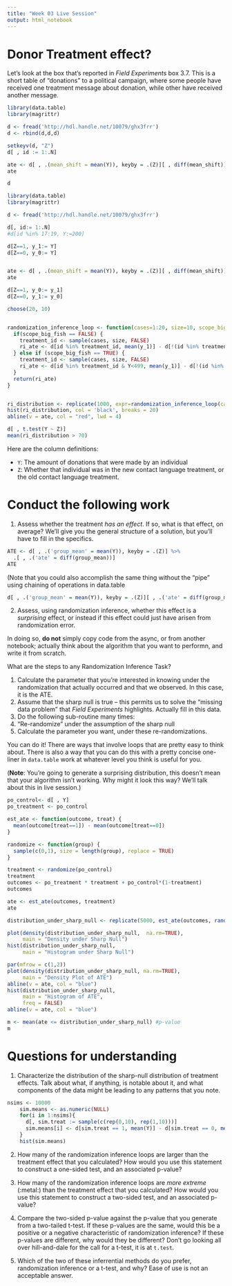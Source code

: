 ```yaml
---
title: "Week 03 Live Session"
output: html_notebook
---
```


# Donor Treatment effect? 

Let's look at the box that's reported in _Field Experiments_ box 3.7. This is a short table of "donations" to a political campaign, where some people have received one treatment message about donation, while other have received another message. 



```r
library(data.table)
library(magrittr)

d <- fread('http://hdl.handle.net/10079/ghx3frr')
d <- rbind(d,d,d)

setkeyv(d, "Z")
d[ , id := 1:.N]

ate <- d[ , .(mean_shift = mean(Y)), keyby = .(Z)][ , diff(mean_shift)]
ate

d

```


```r
library(data.table)
library(magrittr)

d <- fread('http://hdl.handle.net/10079/ghx3frr')

d[, id:= 1:.N]
#d[id %in% 17:19, Y:=200]

d[Z==1, y_1:= Y]
d[Z==0, y_0:= Y]


ate <- d[ , .(mean_shift = mean(Y)), keyby = .(Z)][ , diff(mean_shift)]
ate

d[Z==1, y_0:= y_1]
d[Z==0, y_1:= y_0]

choose(20, 10)


randomization_inference_loop <- function(cases=1:20, size=10, scope_big_fish = FALSE) {
  if(scope_big_fish == FALSE) { 
    treatment_id <- sample(cases, size, FALSE)
    ri_ate <- d[id %in% treatment_id, mean(y_1)] - d[!(id %in% treatment_id), mean(y_0)]
  } else if (scope_big_fish == TRUE) {
    treatment_id <- sample(cases, size, FALSE)
    ri_ate <- d[id %in% treatment_id & Y<499, mean(y_1)] - d[!(id %in% treatment_id), mean(y_0)]
  }
  return(ri_ate)
}


ri_distribution <- replicate(1000, expr=randomization_inference_loop(cases=1:20, size=10, scope_big_fish=FALSE))
hist(ri_distribution, col = 'black', breaks = 20)
abline(v = ate, col = "red", lwd = 4)

d[ , t.test(Y ~ Z)]
mean(ri_distribution > 70)

```
Here are the column definitions: 

- `Y`: The amount of donations that were made by an individual 
- `Z`: Whether that individual was in the new contact language treatment, or the old contact language treatment. 

# Conduct the following work

1. Assess whether the treatment _has an effect_. If so, what is that effect, on average? We'll give you the general structure of a solution, but you'll have to fill in the specifics. 

```r
ATE <- d[ , .('group_mean' = mean(Y)), keyby = .(Z)] %>% 
  .[ , .('ate' = diff(group_mean))]
ATE
```
(Note that you could also accomplish the same thing without the "pipe" using chaining of operations in data.table 

```r
d[ , .('group_mean' = mean(Y)), keyby = .(Z)][ , .('ate' = diff(group_mean))]
``` 

2. Assess, using randomization inference, whether this effect is a _surprising_ effect, or instead if this effect could just have arisen from randomization error. 

In doing so, **do not** simply copy code from the async, or from another notebook; actually think about the algorithm that you want to performn, and write it from scratch. 

What are the steps to any Randomization Inference Task? 

1. Calculate the parameter that you're interested in knowing under the randomization that actually occurred and that we observed. In this case, it is the ATE. 
2. Assume that the sharp null is true -- this permits us to solve the "missing data problem" that *Field Experiments* highlights. Actually fill in this data. 
3. Do the following sub-routine many times: 
  1. "Re-randomize" under the assumption of the sharp null
  2. Calculate the parameter you want, under these re-randomizations. 

You can do it! There are ways that involve loops that are pretty easy to think about. There is also a way that you can do this with a pretty concise one-liner in `data.table` work at whatever level you think is useful for you. 

(**Note**: You're going to generate a surprising distribution, this doesn't mean that your algorithm isn't working. Why might it look this way? We'll talk about this in live session.)

```r

po_control<- d[ , Y]
po_treatment <- po_control

est_ate <- function(outcome, treat) { 
  mean(outcome[treat==1]) - mean(outcome[treat==0])
} 

randomize <- function(group) { 
  sample(c(0,1), size = length(group), replace = TRUE)
}

treatment <- randomize(po_control)
treatment
outcomes <- po_treatment * treatment + po_control*(1-treatment)
outcomes

ate <- est_ate(outcomes, treatment) 
ate 

distribution_under_sharp_null <- replicate(5000, est_ate(outcomes, randomize(po_control)))
```

```r

plot(density(distribution_under_sharp_null,  na.rm=TRUE), 
     main = "Density under Sharp Null")
hist(distribution_under_sharp_null, 
     main = "Histogram under Sharp Null")
```
```r
par(mfrow = c(1,2))
plot(density(distribution_under_sharp_null, na.rm=TRUE), 
     main = "Density Plot of ATE")
abline(v = ate, col = "blue")
hist(distribution_under_sharp_null, 
     main = "Histogram of ATE", 
     freq = FALSE)
abline(v = ate, col = "blue")
```

```r
m <- mean(ate <= distribution_under_sharp_null) #p-value
m
``` 
# Questions for understanding 

1. Characterize the distribution of the sharp-null distribution of treatment effects. Talk about what, if anything, is notable about it, and what components of the data might be leading to any patterns that you note.

```r
nsims <- 10000
	sim.means <- as.numeric(NULL)
	for(i in 1:nsims){
	  d[, sim.treat := sample(c(rep(0,10), rep(1,10)))]
	  sim.means[i] <- d[sim.treat == 1, mean(Y)] - d[sim.treat == 0, mean(Y)]
	}
	hist(sim.means)
```

2. How many of the randomization inference loops are larger than the treatment effect that you calculated? How would you use this statement to construct a one-sided test, and an associated p-value? 

3. How many of the randomization inference loops are _more extreme_ (:metal:) than the treatment effect that you calculated? How would you use this statement to construct a two-sided test, and an associated p-value? 

4. Compare the two-sided p-value against the p-value that you generate from a two-tailed t-test. If these p-values are the same, would this be a positive or a negative characteristic of randomization inference? If these p-values are different, why would they be different? Don't go looking all over hill-and-dale for the call for a t-test, it is at `t.test`. 

5. Which of the two of these inferrential methods do you prefer, randomization inference or a t-test, and why? Ease of use is not an acceptable answer. 
